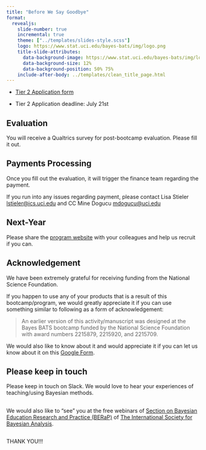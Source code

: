 ```yaml
---
title: "Before We Say Goodbye"
format: 
  revealjs:
    slide-number: true
    incremental: true
    theme: ["../templates/slides-style.scss"]
    logo: https://www.stat.uci.edu/bayes-bats/img/logo.png
    title-slide-attributes: 
      data-background-image: https://www.stat.uci.edu/bayes-bats/img/logo.png
      data-background-size: 12%
      data-background-position: 50% 75%
    include-after-body: ../templates/clean_title_page.html
---
```


- [Tier 2 Application form](https://duke.qualtrics.com/jfe/form/SV_bmvqDdmb5s0e8yq)

- Tier 2 Application deadline: July 21st


## Evaluation

You will receive a Qualtrics survey for post-bootcamp evaluation.
Please fill it out.

## Payments Processing 

Once you fill out the evaluation, it will trigger the finance team regarding the payment. 

If you run into any issues regarding payment, please contact Lisa Stieler <lstieler@ics.uci.edu> and CC Mine Dogucu <mdogucu@uci.edu>

## Next-Year

Please share the [program website](https://www.stat.uci.edu/bayes-bats/) with your colleagues and help us recruit if you can.


## Acknowledgement 

We have been extremely grateful for receiving funding from the National Science Foundation.

If you happen to use any of your products that is a result of this bootcamp/program, we would greatly appreciate it if you can use something similar to following as a form of acknowledgement:

> An earlier version of this activity/manuscript was designed at the Bayes BATS bootcamp funded by the National Science Foundation with award numbers 2215879, 2215920, and 2215709.


We would also like to know about it and would appreciate it if you can let us know about it on this [Google Form]().


## Please keep in touch 


Please keep in touch on Slack. We would love to hear your experiences of teaching/using Bayesian methods.


## 


We would also like to "see" you at the free webinars of [Section on Bayesian Education Research and Practice (BERaP)](https://berap-isba.github.io/events.html) of [The International Society for Bayesian Analysis ](https://bayesian.org/).

##


:::{.font75}
THANK YOU!!!
:::

